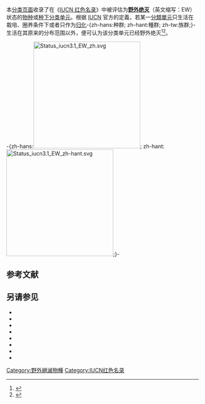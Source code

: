 {{Commons category|IUCN Extinct In The Wild species|IUCN 紅色名錄野外絕滅物種}}
{{Wikispecies|Category:IUCN Extinct In The Wild species|IUCN 紅色名錄野外絕滅物種}}

本[[Wikipedia:頁面分類|分类页面]]收录了在《[[國際自然保護聯盟瀕危物種紅色名錄|IUCN 红色名录]]》中被评估为'''[[野外绝灭|野外绝灭]]'''（英文缩写：EW）状态的[[物种|物种]]或[[种下分类单元|种下分类单元]]。根据 [[IUCN|IUCN]] 官方的定義，若某一[[分類單元|分類單元]]只生活在栽培、圈养条件下或者只作为[[歸化_(生物學)|归化]]-{zh-hans:种群; zh-hant:種群; zh-tw:族群;}-生活在其原来的分布范围以外，便可认为该分类单元已经野外绝灭<ref>{{cite book |author=IUCN |year=2012 |chapter=IV. THE CATEGORIES |title=''IUCN Red List Categories and Criteria: Version 3.1'' |edition=(2nd ed.) |publisher=IUCN |place=
[[格朗|Gland]], [[Switzerland|Switzerland]] and [[劍橋|Cambridge]], [[UK|UK]] |page=14 |isbn=978-2-8317-1435-6 |url=https://portals.iucn.org/library/sites/library/files/documents/RL-2001-001-2nd.pdf |archive-url=https://web.archive.org/web/20220319075845/https://portals.iucn.org/library/sites/library/files/documents/RL-2001-001-2nd.pdf |archive-date=2022-03-19 |url-status=live}}{{en}}</ref><ref>{{cite book |author=IUCN 物种生存委员会 |author-link=IUCN物种存续委员会 |others=中国环境与发展国际合作委员会生物多样性工作组, 中华人民共和国濒危物种进出口管理办公室, 中华人民共和国濒危物种科学委员会, 译制 |year=2002 |chapter=IV. 物种濒危等级 |title=IUCN 物种红色名录濒危等级和标准3.1版 |page=18 |url=https://portals.iucn.org/library/sites/library/files/documents/RL-2001-001-Zh.pdf |archive-url=https://web.archive.org/web/20220312023046/https://portals.iucn.org/library/sites/library/files/documents/RL-2001-001-Zh.pdf |archive-date=2022-03-12 |url-status=live}}{{zh-cn}}</ref>。

-{zh-hans:[[File:Status_iucn3.1_EW_zh.svg|280px]]; zh-hant:[[File:Status_iucn3.1_EW_zh-hant.svg|280px]];}-

==参考文献==
{{Reflist}}

==另请参见==
{{Portal|生物学|環境|生态}}
{{Div col}}
* {{Clc2|IUCN紅色名錄絕滅物種}}
* {{Clc2|IUCN紅色名錄極危物種}}
* {{Clc2|IUCN紅色名錄瀕危物種}}
* {{Clc2|IUCN红色名录易危物种}}
* {{Clc2|IUCN红色名录依赖保育物种}}
* {{Clc2|IUCN紅色名錄近危物種}}
* {{Clc2|IUCN红色名录无危物种}}
* {{Clc2|IUCN红色名录数据缺乏物种}}
{{Div col end}}

{{CatAutoTOC}}

[[Category:野外絕滅物種|Category:野外絕滅物種]]
[[Category:IUCN红色名录|Category:IUCN红色名录]]